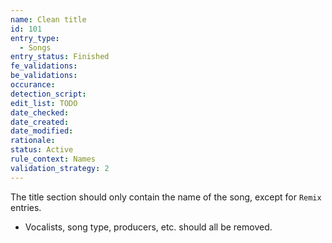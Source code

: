 ```yaml
---
name: Clean title
id: 101
entry_type:
  - Songs
entry_status: Finished
fe_validations:
be_validations:
occurance:
detection_script:
edit_list: TODO
date_checked:
date_created:
date_modified:
rationale:
status: Active
rule_context: Names
validation_strategy: 2
---
```

The title section should only contain the name of the song, except for `Remix` entries.

- Vocalists, song type, producers, etc. should all be removed.